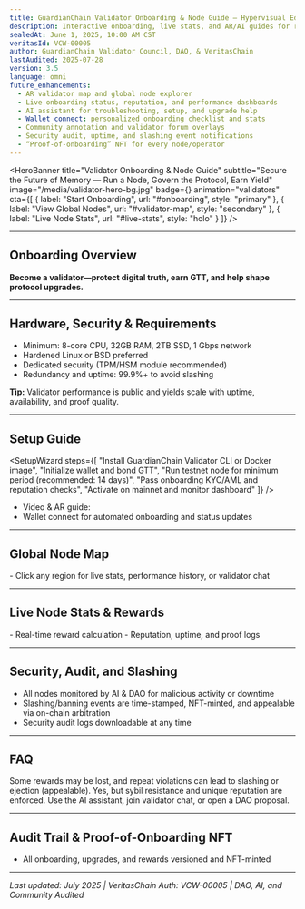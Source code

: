 ```yaml
---
title: GuardianChain Validator Onboarding & Node Guide — Hypervisual Edition
description: Interactive onboarding, live stats, and AR/AI guides for running a node, securing the network, and earning yield in GuardianChain.
sealedAt: June 1, 2025, 10:00 AM CST
veritasId: VCW-00005
author: GuardianChain Validator Council, DAO, & VeritasChain
lastAudited: 2025-07-28
version: 3.5
language: omni
future_enhancements:
  - AR validator map and global node explorer
  - Live onboarding status, reputation, and performance dashboards
  - AI assistant for troubleshooting, setup, and upgrade help
  - Wallet connect: personalized onboarding checklist and stats
  - Community annotation and validator forum overlays
  - Security audit, uptime, and slashing event notifications
  - “Proof-of-onboarding” NFT for every node/operator
---
```


<HeroBanner
  title="Validator Onboarding & Node Guide"
  subtitle="Secure the Future of Memory — Run a Node, Govern the Protocol, Earn Yield"
  image="/media/validator-hero-bg.jpg"
  badge={<VeritasBadge id="VCW-00005" />}
  animation="validators"
  cta={[
    { label: "Start Onboarding", url: "#onboarding", style: "primary" },
    { label: "View Global Nodes", url: "#validator-map", style: "secondary" },
    { label: "Live Node Stats", url: "#live-stats", style: "holo" }
  ]}
/>

<UtilityBar>
  <SectionTOC sticky scrollSpy animation="fade-in" />
  <QuickActions>
    <CopyButton text="guardian-global.com/whitepaper/validators" />
    <ShareMenu platforms={["twitter", "linkedin", "telegram", "farcaster", "email"]} />
    <PDFExport />
    <VoiceToggle />
    <ThemeToggle />
    <TranslateMenu languages={["en", "es", "zh", "de", "fr", "ar", "hi", "jp"]} />
    <TextSizeToggle />
  </QuickActions>
</UtilityBar>

<LiveStats type="validators" position="banner" />

---

## <span id="onboarding">Onboarding Overview <InfoIcon /></span>
<Callout type="impact" icon="🛡️">
  <b>Become a validator—protect digital truth, earn GTT, and help shape protocol upgrades.</b>
</Callout>

<AIExplain section="onboarding" />

---

## <span id="requirements">Hardware, Security & Requirements <HardwareIcon /></span>
- Minimum: 8-core CPU, 32GB RAM, 2TB SSD, 1 Gbps network
- Hardened Linux or BSD preferred
- Dedicated security (TPM/HSM module recommended)
- Redundancy and uptime: 99.9%+ to avoid slashing

<Callout type="pro" icon="🔒">
  <b>Tip:</b> Validator performance is public and yields scale with uptime, availability, and proof quality.
</Callout>

---

## <span id="setup">Setup Guide <SetupIcon /></span>
<SetupWizard steps={[
  "Install GuardianChain Validator CLI or Docker image",
  "Initialize wallet and bond GTT",
  "Run testnet node for minimum period (recommended: 14 days)",
  "Pass onboarding KYC/AML and reputation checks",
  "Activate on mainnet and monitor dashboard"
]} />

- Video & AR guide: <VideoPlayer src="/media/validator-setup.mp4" />
- Wallet connect for automated onboarding and status updates

---

## <span id="validator-map">Global Node Map <GlobeIcon /></span>
<ValidatorMap interactive arMode />
- Click any region for live stats, performance history, or validator chat

---

## <span id="live-stats">Live Node Stats & Rewards <StatsIcon /></span>
<LiveStats type="validator-performance" />
- Real-time reward calculation
- Reputation, uptime, and proof logs

---

## <span id="security">Security, Audit, and Slashing <ShieldIcon /></span>
- All nodes monitored by AI & DAO for malicious activity or downtime
- Slashing/banning events are time-stamped, NFT-minted, and appealable via on-chain arbitration
- Security audit logs downloadable at any time

---

## <span id="faq">FAQ <HelpIcon /></span>
<FAQ>
  <Question q="What if I miss uptime?">Some rewards may be lost, and repeat violations can lead to slashing or ejection (appealable).</Question>
  <Question q="Can I operate multiple nodes?">Yes, but sybil resistance and unique reputation are enforced.</Question>
  <Question q="How do I get help?">Use the AI assistant, join validator chat, or open a DAO proposal.</Question>
</FAQ>

---

## <span id="audit">Audit Trail & Proof-of-Onboarding NFT <AuditIcon /></span>
- All onboarding, upgrades, and rewards versioned and NFT-minted

---

_Last updated: July 2025 | VeritasChain Auth: VCW-00005 | DAO, AI, and Community Audited_
